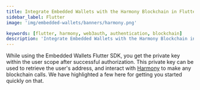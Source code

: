 ```yaml
---
title: Integrate Embedded Wallets with the Harmony Blockchain in Flutter
sidebar_label: Flutter
image: 'img/embedded-wallets/banners/harmony.png'

keywords: [flutter, harmony, web3auth, authentication, blockchain]
description: 'Integrate Embedded Wallets with the Harmony Blockchain in Flutter | Embedded Wallets'
---
```



While using the Embedded Wallets Flutter SDK, you get the private key within the user scope after successful authorization. This private key can be used to retrieve the user's address, and interact with [Harmony](https://www.harmony.one/) to make any blockchain calls. We have highlighted a few here for getting you started quickly on that.

<EVMInteraction />
